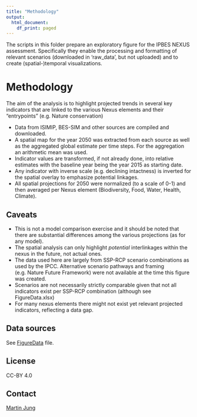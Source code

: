 ```yaml
---
title: "Methodology"
output:
  html_document:
    df_print: paged
---
```


The scripts in this folder prepare an exploratory figure for the IPBES NEXUS 
assessment. Specifically they enable the processing and formatting of relevant
scenarios (downloaded in 'raw_data', but not uploaded) and to create (spatial-)temporal visualizations.

# Methodology

The aim of the analysis is to highlight projected trends in several key indicators
that are linked to the various Nexus elements and their "entrypoints" (e.g. Nature conservation)

- Data from ISIMIP, BES-SIM and other sources are compiled and downloaded. 
- A spatial map for the year 2050 was extracted from each source as well as the aggregated
global estimate per time steps. For the aggregation an arithmetic mean was used.
- Indicator values are transformed, if not already done, into relative estimates 
with the baseline year being the year 2015 as starting date.
- Any indicator with inverse scale (e.g. declining intactness) is inverted for the
spatial overlay to emphasize potential linkages.
- All spatial projections for 2050 were normalized (to a scale of 0-1) and then 
averaged per Nexus element (Biodiversity, Food, Water, Health, Climate). 

## Caveats

* This is not a model comparison exercise and it should be noted that there are 
substantial differences among the various projections (as for any model).
* The spatial analysis can only highlight *potential* interlinkages within the 
nexus in the future, not actual ones.
* The data used here are largely from SSP-RCP scenario combinations as used by the IPCC.
Alternative scenario pathways and framing (e.g. Nature Future Framework) were not available
at the time this figure was created.
* Scenarios are not necessarily strictly comparable given that not all indicators
exist per SSP-RCP combination (although see FigureData.xlsx)
* For many nexus elements there might not exist yet relevant projected indicators, 
reflecting a data gap.

## Data sources
See [FigureData](https://github.com/Martin-Jung/IPBES_NexusRelativeScenarioTrends/blob/main/FigureData.xlsx) file.

## License

CC-BY 4.0

## Contact

[Martin Jung](https://iiasa.ac.at/staff/martin-jung)